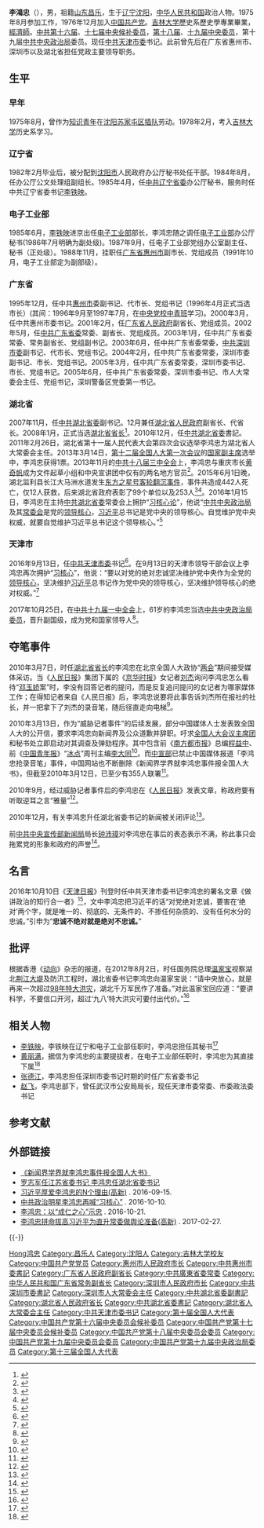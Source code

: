 {{Infobox officeholder
| 图像 = Li Hongzhong.jpg
| 图像大小 = 225px
| 图像说明 = 
| office = {{CPC}}[[中国共产党中央政治局|中央政治局]]委员
| general_secretary = [[习近平|习近平]]
| term_start = 2017年10月25日
| term = [[中国共产党第十九届中央委员会|中国共产党第十九届中央委员会]]
| predecessor3 = [[罗清泉|罗清泉]]
| successor3 = [[王國生_(1956年)|王國生]]
| 职务1 = {{CPC}}[[中國共產黨天津市委員會|天津市委員會書記]]
| 就任日期1 = 2016年9月13日
| 卸任日期1 = 
| 1blankname1 = 市長
| 1namedata1 = [[王东峰|王东峰]]{{to}}[[张国清|张国清]]{{to}}{{box|[[廖国勳|廖国勳]]}}{{to}}[[张工_(1961年)|张工]]
| 总书记1 = [[习近平|习近平]]
| 前任1 = [[孙春兰|孙春兰]]（正任）<br />[[黃興國|黃興國]]（代理）
| 继任1 = 
| 职务2 =  {{CPC}}[[中國共產黨湖北省委員會|湖北省委員會書記]]
| 就任日期2 = 2010年12月6日
| 卸任日期2 = 2016年9月13日
| 总书记2 = [[胡锦涛|胡锦涛]]{{to}}[[习近平|习近平]]
| 1blankname2 = 省長
| 1namedata2 = [[王国生_(1956年)|王國生]]（至2016年6月）
| 前任2 = [[罗清泉|罗清泉]]
| 继任2 = [[蒋超良|蒋超良]]
| 职务3 =  [[湖北省人民政府|湖北省人民政府]]省長
| 就任日期3 = 2007年12月6日
| 卸任日期3 = 2010年12月16日
| 1blankname3 = 書記
| 1namedata3 = [[羅清泉|羅清泉]]
| 职务4 = {{CPC}}[[中国共产党深圳市委员会|深圳市委員會]]書記
| 就任日期4 = 2005年3月17日
| 卸任日期4 = 2007年12月9日
| 1blankname4 = 市長
| 1namedata4 = [[許宗衡|許宗衡]]
| 前任5 = [[黃麗滿|黃麗滿]]
| 继任5 = [[刘玉浦|刘玉浦]]
| 职务6 = [[深圳市人民政府|深圳市人民政府]]市长
| 就任日期6 = 2003年6月18日
| 卸任日期6 = 2005年6月2日
| 书记6 = [[黄丽满|黄丽满]]
| 前任6 = [[于幼軍|于幼軍]]
| 继任6 = [[許宗衡|許宗衡]]
| 职务7 = [[廣東省人民政府|廣東省人民政府]]副省長
| 就任日期7 = 2001年2月19日
| 卸任日期7 = 2003年6月18日
| 1blankname7 = 省長
| 1namedata7 = [[盧瑞華|盧瑞華]]{{to}}[[黃華華|黃華華]]
| 姓名 = 李鸿忠
| 原名 = 
| 字 = 
| 号 = 
| 性別 = 男
| 籍贯 = [[山东省|山东省]][[昌乐县|昌乐县]]
| 出生日期 = {{Birth date and age|1956|8|13}}
| 出生地点 = {{PRC}}[[辽宁省|辽宁省]][[沈阳市|沈阳市]]
| 逝世日期 = <!-- {{Death date and age|}}（死亡在前，出生在后）{{Death year and age| }} -->
| 逝世地点 = 
| 居处 = 
| 政党 = {{CPC}}
| 职业 = 官员
| 父母 = 
| 配偶 = <!--{{marriage|姓名|}} -->
| 子女 = 
| 亲属 = 
| 信仰 = 
| 专业 = 
| 母校 = [[吉林大学|吉林大学]]
| 网站 = 
| 签名 = 
| 脚注 = 
}}
'''李鴻忠'''（{{bd|1956年|8月13日|catIdx=Li李}}），男，祖籍[[山东省|山东]][[昌乐|昌乐]]，生于[[辽宁省|辽宁]][[沈阳市|沈阳]]，[[中华人民共和国|中华人民共和国]]政治人物。1975年8月参加工作，1976年12月加入[[中国共产党|中国共产党]]。[[吉林大学|吉林大学]]歷史系歷史學專業畢業，[[經濟師|經濟師]]。[[中国共产党第十六届中央委员会候补委员列表|中共第十六届]]、[[中国共产党第十七届中央委员会候补委员列表|十七届中央候补委员]]，[[中国共产党第十八届中央委员会委员列表|第十八届]]、[[中国共产党第十九届中央委员会委员列表|十九届中央委员]]，第十九届[[中共中央政治局|中共中央政治局]]委员。现任[[中共天津市委|中共天津市委]]书记。此前曾先后在广东省惠州市、深圳市以及湖北省担任党政主要领导职务。

== 生平 ==
=== 早年 ===
1975年8月，曾作为[[知识青年|知识青年]]在[[沈阳市|沈阳]][[苏家屯区|苏家屯区]][[插队|插队]]劳动。1978年2月，考入[[吉林大学|吉林大学]]历史系学习。

=== 辽宁省 ===
1982年2月毕业后，被分配到[[沈阳市|沈阳市]]人民政府办公厅秘书处任干部。1984年8月，任办公厅公文处理组副组长。1985年4月，任[[中共辽宁省委|中共辽宁省委]]办公厅秘书，服务时任中共辽宁省委书记[[李铁映|李铁映]]。

=== 电子工业部 ===
1985年6月，[[李铁映|李铁映]]进京出任[[电子工业部|电子工业部]]部长，李鸿忠随之调任[[电子工业部|电子工业部]]办公厅秘书(1986年7月明确为副处级)。1987年9月，任电子工业部党组办公室副主任、秘书（正处级）。1988年11月，挂职任[[广东省|广东省]][[惠州市|惠州市]]副市长、党组成员（1991年10月，电子工业部定为副部级）。

=== 广东省 ===
1995年12月，任中共[[惠州市|惠州市]]委副书记、代市长、党组书记（1996年4月正式当选市长）(其间：1996年9月至1997年7月，在[[中央党校中青班|中央党校中青班]]学习)。2000年3月，任中共惠州市委书记。2001年2月，任[[广东省人民政府|广东省人民政府]]副省长、党组成员。2002年5月，任[[中共广东省委|中共广东省委]]常委、副省长、党组成员。2003年1月，任中共广东省委常委、常务副省长、党组副书记。2003年6月，任中共广东省委常委，[[中共深圳市委|中共深圳市委]]副书记、代市长、党组书记。2004年2月，任中共广东省委常委，深圳市委副书记、市长、党组书记。2005年3月，任中共广东省委常委，深圳市委书记、市长、党组书记。2005年6月，任中共广东省委常委，深圳市委书记、市人大常委会主任、党组书记，深圳警备区党委第一书记。

=== 湖北省 ===
2007年11月，任[[中共湖北省委|中共湖北省委]]副书记。12月兼任[[湖北省人民政府|湖北省人民政府]]副省长、代省长。2008年1月，正式当选[[湖北行政长官列表|湖北省省长]]<ref>{{Cite web |url=http://www.gov.cn/gjjg/2007-12/26/content_844016.htm |title=李鸿忠简历 |access-date=2010-12-22 |archive-url=https://web.archive.org/web/20101221125556/http://www.gov.cn/gjjg/2007-12/26/content_844016.htm |archive-date=2010-12-21 |dead-url=no }}</ref>。2010年12月，任[[中共湖北省委|中共湖北省委]]書記。2011年2月26日，湖北省第十一届人民代表大会第四次会议选举李鸿忠为湖北省人大常委会主任。2013年3月14日，[[第十二届全国人大第一次会议|第十二届全国人大第一次会议]]的[[中华人民共和国副主席|国家副主席]]选举中，李鸿忠获得1票。2013年11月的[[中共十八届三中全会|中共十八届三中全会]]上，李鸿忠与重庆市长[[黄奇帆|黄奇帆]]成为文件起草小组和中央宣讲团中仅有的两名地方官员<ref >{{cite web |url=http://china.dwnews.com/news/2016-09-13/59768618.html |language= |title=锁定政治局 李鸿忠“何德何能”？ |publisher=多维新闻 |date=2016-09-13 |accessdate= |archive-url=https://web.archive.org/web/20160916100613/http://china.dwnews.com/news/2016-09-13/59768618.html |archive-date=2016-09-16 |dead-url=no }}</ref>。2015年6月1日晚，湖北监利县长江大马洲水道发生[[东方之星号客轮翻沉事件|东方之星号客轮翻沉事件]]，事件共造成442人死亡，仅12人获救，后来湖北省政府表彰了99个单位以及253人<ref >{{cite web |url=http://www.guancha.cn/society/2016_01_26_349278.shtml |language= |title=湖北拟表彰352个"东方之星"救援先进集体和个人（附名单） |publisher=观察者网 |date=2016-01-26 |accessdate= |archive-url=https://web.archive.org/web/20170112142637/http://www.guancha.cn/society/2016_01_26_349278.shtml |archive-date=2017-01-12 |dead-url=no }}</ref><ref >{{cite web |url=http://news.sina.com.cn/c/nd/2016-01-26/doc-ifxnurxp0033116.shtml |language= |title=湖北拟表彰352个救援东方之星客轮先进集体个人 |publisher=荆楚网 |date=2016年1月26日 |accessdate= |archive-url=https://web.archive.org/web/20170112132307/http://news.sina.com.cn/c/nd/2016-01-26/doc-ifxnurxp0033116.shtml |archive-date=2017年1月12日 |dead-url=no }}</ref>。2016年1月15日，李鸿忠在主持[[中共湖北省委|中共湖北省委]]常委会上拥护“[[习近平的个人崇拜|习核心论]]”，他说“[[中国共产党中央政治局|中共中央政治局]]及其[[中国共产党中央政治局常务委员会|常委会]]是党的[[领导核心|领导核心]]，[[习近平|习近平]]总书记是党中央的领导核心。自觉维护党中央权威，就要自觉维护习近平总书记这个领导核心。”<ref >{{cite web |url=http://cpc.people.com.cn/n1/2016/0117/c117005-28061171.html |language= |title=李鸿忠主持湖北省委常委会集体学习习近平总书记重要讲话精神 |publisher=湖北日报 |date=2016年1月17日 |accessdate= |archive-url=https://web.archive.org/web/20170112122533/http://cpc.people.com.cn/n1/2016/0117/c117005-28061171.html |archive-date=2017年1月12日 |dead-url=no }}</ref>

=== 天津市 ===
2016年9月13日，任[[中共天津市委|中共天津市委]]书记<ref>{{cite web|accessdate=2016-09-12|url=http://www.thepaper.cn/newsDetail_forward_1528096|title=李鸿忠任天津市委书记，不再担任湖北省委书记|publisher=澎湃新闻|archive-url=https://web.archive.org/web/20160914070316/http://www.thepaper.cn/newsDetail_forward_1528096|archive-date=2016-09-14|dead-url=no}}</ref>。在9月13日的天津市领导干部会议上李鸿忠再次拥护“[[习核心|习核心]]”，他说：“要以对党的绝对忠诚坚决维护党中央作为全党的[[领导核心|领导核心]]，坚决维护[[习近平|习近平]]总书记作为党中央的领导核心，坚决维护领导核心的绝对权威。”<ref >{{cite web |url=http://news.ifeng.com/a/20160913/49966208_0.shtml |language= |title=天津市委书记李鸿忠就落实中央决定提4点要求 |publisher=天津卫视 |date=2016年9月13日 |accessdate= |archive-url=https://web.archive.org/web/20160913201947/http://news.ifeng.com/a/20160913/49966208_0.shtml |archive-date=2016年9月13日 |dead-url=no }}</ref>

2017年10月25日，在[[中国共产党第十九届中央委员会第一次全体会议|中共十九届一中全会]]上，61岁的李鸿忠当选[[中共中央政治局委员|中共中央政治局委员]]，晋升副国级，成为党和国家领导人<ref>{{Cite web|url=http://news.xinhuanet.com/politics/19cpcnc/2017-10/25/c_1121853954.htm|title=中国共产党第十九届中央委员会第一次全体会议公报|accessdate=2017-10-26|work=|date=2017-10-25|publisher=新华网|archive-date=2017-10-25|archive-url=https://web.archive.org/web/20171025072038/http://news.xinhuanet.com/politics/19cpcnc/2017-10/25/c_1121853954.htm|dead-url=no}}</ref>。

== 夺笔事件 ==
2010年3月7日，时任[[湖北行政长官列表|湖北省省长]]的李鸿忠在北京全国人大政协“[[两会|两会]]”期间接受媒体采访。当《[[人民日报|人民日报]]》集团下属的《[[京华时报|京华时报]]》女记者[[刘杰|刘杰]]询问李鸿忠怎么看待“[[邓玉娇|邓玉娇]]案”时，李没有回答记者的提问，而是反复追问提问的女记者为哪家媒体工作；在得知记者来自《人民日报》后，李鸿忠说要将此事告诉刘杰所在报社的社长，并一把拿下了刘杰的录音笔，随后径直走向电梯<ref>{{cite web|url=http://www1.voanews.com/chinese/news/china/OFFICAL_MEDIA_20100308-86884042.html|title=湖北省长威胁人民日报女记者成众矢之的|work=美国之音|date=2010-03-08|accessdate=2010-03-09|archive-url=https://web.archive.org/web/20100311184544/http://www1.voanews.com/chinese/news/china/OFFICAL_MEDIA_20100308-86884042.html|archive-date=2010-03-11|dead-url=no}}</ref>。

2010年3月13日，作为“威胁记者事件”的后续发展，部分中国媒体人士发表致全国人大的公开信，要求李鸿忠向新闻界及公众道歉并辞职。吁求[[全国人大会议主席团|全国人大会议主席团]]和秘书处立即启动对其调查及弹劾程序。其中包含前《[[南方都市报|南方都市报]]》总编[[程益中|程益中]]、前《[[中国青年报|中国青年报]]》“[[冰点|冰点]]”周刊主编[[李大同|李大同]]<ref name="thlhz">{{cite web  | language =zh-hans  | publisher =[[BBC中文网|BBC中文网]]  | title =中国新闻界上书“弹劾”李鸿忠  | url =http://www.bbc.co.uk/zhongwen/simp/china/2010/03/100313_lihongzhong_openletter.shtml  | 5 =  | date =2010年3月13日  | accessdate =2010-03-15  | archive-url =https://web.archive.org/web/20100316063504/http://www.bbc.co.uk/zhongwen/simp/china/2010/03/100313_lihongzhong_openletter.shtml  | archive-date =2010年3月16日  | dead-url =no  }}</ref>。而[[中共中央宣传部|中宣部]]已禁止中国媒体报道「李鸿忠抢录音笔」事件，中国网站也不断删除《新闻界学界就李鸿忠事件报全国人大书》，但截至2010年3月12日，已至少有355人联署<ref>{{cite web| title =350人网上联署促炒湖北省长中宣部禁报「抢录音笔事件」| url =http://dailynews.sina.com/gb/chn/chnoverseamedia/mingpao/20100313/12341262912.html| work =[[明报|明报]]| date =2010-03-13| accessdate =2010-03-16| archive-url =https://web.archive.org/web/20150507175939/http://dailynews.sina.com/gb/chn/chnoverseamedia/mingpao/20100313/12341262912.html| archive-date =2015-05-07| dead-url =no}}</ref>。

2010年9月，经过威胁记者事件后的李鸿忠在《[[人民日报|人民日报]]》发表文章，称政府要有听取逆耳之言“雅量”<ref>{{cite web | language = zh-hans | publisher = 网易 | title = 湖北省长李鸿忠称政府要有听取逆耳之言雅量 | url = http://news.163.com/10/0901/00/6FF43NG20001124J.html | author =  | date =  | accessdate =  | archive-url = https://web.archive.org/web/20100903055439/http://news.163.com/10/0901/00/6FF43NG20001124J.html | archive-date = 2010-09-03 | dead-url = yes }}</ref>。

2010年12月，有关李鸿忠升任湖北省委书记的新闻被关闭评论<ref>{{cite web|url=http://news.163.com/10/1207/08/6N9P5CDK0001124J.html|title=中组部评价李鸿忠:思想解放有开拓创新精神|work=网易|date=2010-12-07|accessdate=2010-12-09|archive-url=https://web.archive.org/web/20101210121705/http://news.163.com/10/1207/08/6N9P5CDK0001124J.html|archive-date=2010-12-10|dead-url=yes}}</ref>。

前[[中共中央宣传部新闻局|中共中央宣传部新闻局]]局长[[钟沛璋|钟沛璋]]对李鸿忠在事后的表态表示不满，称此事只会拖累党的形象和政府的声誉<ref>{{cite web |url=http://china.dwnews.com/news/2012-01-10/58500820.html |title=“夺笔”李鸿忠要求官员“五慎” |work=多维 |date=2012-01-10 |accessdate=2012-01-12 |archive-url=https://web.archive.org/web/20120121205715/http://china.dwnews.com/news/2012-01-10/58500820.html |archive-date=2012-01-21 |dead-url=yes }}</ref>。

== 名言 ==
{{Wikiquote}}

2016年10月10日《[[天津日报|天津日报]]》刊登时任中共天津市委书记李鸿忠的署名文章《做讲政治的知行合一者》<ref>{{cite newspaper |author = [[李鸿忠|李鸿忠]]（时任[[中共天津市委|中共天津市委]]书记） |title = 《做讲政治的知行合一者》 |url = http://cpc.people.com.cn/n1/2016/1010/c64102-28765599.html |date = 2016年10月10日 |newspaper = 《[[天津日报|天津日报]]》 |access-date = 2018年2月28日 |archive-url = https://web.archive.org/web/20180228161547/http://cpc.people.com.cn/n1/2016/1010/c64102-28765599.html |archive-date = 2018年2月28日 |dead-url = no }}</ref>，文中李鸿忠把习近平的话“对党绝对忠诚，要害在‘绝对’两个字，就是唯一的、彻底的、无条件的、不掺任何杂质的、没有任何水分的忠诚。”引申为“'''忠诚不绝对就是绝对不忠诚。'''”

== 批评 ==
根据香港《[[动向|动向]]》杂志的报道，在2012年8月2日，时任国务院总理[[温家宝|温家宝]]视察湖北[[荆江大堤|荆江大堤]]及防汛工程时，湖北省委书记李鸿忠向温家宝说：“请中央放心，就是再来一次超过[[1998年中国水灾|98年特大洪灾]]，湖北千万军民作了准备。”对此温家宝回应道：“要讲科学，不要信口开河，超过‘九八’特大洪灾可要付出代价。”<ref>{{cite web|url=http://www.iask.ca/news/china/2012/0822/152167.html|title=温家宝批评其“信口开河” 李鸿忠拍马不成当众出丑|work=加拿大家园|date=2012-08-22|accessdate=2012-08-23|archive-url=https://web.archive.org/web/20120826005539/http://www.iask.ca/news/china/2012/0822/152167.html|archive-date=2012-08-26|dead-url=no}}</ref>

== 相关人物 ==
*[[李铁映|李铁映]]，李铁映在辽宁和电子工业部任职时，李鸿忠担任其秘书<ref>{{Cite web |url=http://www.boxun.com/news/gb/pubvp/2016/02/201602040726.shtml#.V9eY6vlJLGI |title=姜维平：高呼“习核心”，李鸿忠玩得烟幕弹 |access-date=2016-09-13 |archive-url=https://web.archive.org/web/20160919080502/http://boxun.com/news/gb/pubvp/2016/02/201602040726.shtml#.V9eY6vlJLGI |archive-date=2016-09-19 |dead-url=no }}</ref>
*[[黄丽满|黄丽满]]，据信为李鸿忠的主要提拔者，在电子工业部任职时，李鸿忠为其直接下属<ref>{{Cite web |url=http://dailynews.sina.com/gb/chn/chnnews/ausdaily/20101209/13252068681.html |title=存档副本 |access-date=2016-10-26 |archive-url=https://web.archive.org/web/20161026233319/http://dailynews.sina.com/gb/chn/chnnews/ausdaily/20101209/13252068681.html |archive-date=2016-10-26 |dead-url=no }}</ref>
*[[张德江|张德江]]，李鸿忠担任深圳市委书记时期的时任广东省委书记
*[[赵飞|赵飞]]，李鸿忠部下，曾任武汉市公安局局长，现任天津市委常委、市委政法委书记

== 参考文献 ==
{{Reflist|30em}}

== 外部链接 ==
* [http://www.sciencenet.cn/m/user_content.aspx?id=302745 《新闻界学界就李鸿忠事件报全国人大书》]{{Dead link|date=2020年1月 |bot=InternetArchiveBot |fix-attempted=yes }}
* [https://web.archive.org/web/20101207185119/http://news.bjnews.com.cn/news/2010/1206/100843.shtml 罗志军任江苏省委书记 李鸿忠任湖北省委书记]
* [http://www.rfa.org/mandarin/zhuanlan/yehuazhongnanhai/gx-09152016140321.html 习近平厚爱李鸿忠的N个理由(高新)] {{Wayback|url=http://www.rfa.org/mandarin/zhuanlan/yehuazhongnanhai/gx-09152016140321.html |date=20210309150559 }}. 2016-09-15.
* [http://china.dwnews.com/news/2016-10-10/59774299.html 中共政治明星李鸿忠再喊“习核心”] {{Wayback|url=http://china.dwnews.com/news/2016-10-10/59774299.html |date=20170112125038 }}. 2016-10-10.
* [http://www.zaobao.com.sg/realtime/china/story20161021-680587 李鸿忠：以“成仁之心”示忠] {{Wayback|url=http://www.zaobao.com.sg/realtime/china/story20161021-680587 |date=20210309150523 }}. 2016-10-21.
* [http://www.rfa.org/mandarin/zhuanlan/yehuazhongnanhai/gx-02272017121638.html 李鸿忠拼命拔高习近平为直升常委做舆论准备(高新)] {{Wayback|url=http://www.rfa.org/mandarin/zhuanlan/yehuazhongnanhai/gx-02272017121638.html |date=20210117080119 }}. 2017-02-27.

{{-}}
{{start box}}
{{s-ppo|cpc}}
{{s-before|[[孙春兰|孙春兰]]（正任）<br />[[黃興國|黃興國]]（代理）}}
{{s-title|[[中國共產黨天津市委員會|中國共產黨天津市委員會]]書記|2016年9月－}}
{{s-inc}}
{{s-before|[[羅清泉|羅清泉]]}}
{{s-title|[[中国共产党湖北省委员会|中国共产党湖北省委员会]]书记|2010年12月－2016年9月}}
{{s-after|[[蒋超良|蒋超良]]}}
{{s-before|[[黃麗滿|黃麗滿]]}}
{{s-title|[[中国共产党深圳市委员会|中国共产党深圳市委员会]]书记|2005年3月－2007年11月}}
{{s-after|[[刘玉浦|刘玉浦]]}}
{{s-before|[[谭璋球|谭璋球]]}}
{{s-title|[[中国共产党惠州市委员会|中国共产党惠州市委员会]]书记|2000年3月－2001年2月}}
{{s-after|[[肖志恒|肖志恒]]}}
{{s-par|prc-lpc}}
{{s-before|[[羅清泉|羅清泉]]}}
{{s-title|[[湖北省人民代表大會常務委員會|湖北省人民代表大會常務委員會]]主任|2011年2月－2017年1月}}
{{s-after|[[蔣超良|蔣超良]]}}
{{s-gov|prc}}
{{s-before|[[羅清泉|羅清泉]]}}
{{s-title|[[湖北省人民政府|湖北省人民政府]][[湖北行政长官列表|省長]]|2007年12月－2010年12月}}
{{s-after|[[王國生_(1956年)|王國生]]}}
{{s-before|[[于幼軍|于幼軍]]}}
{{s-title|[[深圳市人民政府|深圳市人民政府]][[深圳市市长列表|市長]]|2003年6月17日－2005年6月2日}}
{{s-after|[[许宗衡|许宗衡]]}}
{{s-before|[[欧广源|欧广源]]}}
{{s-title|[[广东省人民政府|广东省人民政府]]常务副省长|2003年1月－2003年6月}}
{{s-after|[[钟阳胜|钟阳胜]]}}
{{s-before|[[谭璋球|谭璋球]]}}
{{s-title|[[惠州市人民政府|惠州市人民政府]]市长|1995年12月－2000年3月}}
{{s-after|[[肖志恒|肖志恒]]}}
{{end box}}

{{习近平}}
{{党和国家领导人}}
{{中共中央政治局/19|委员}}
{{中华人民共和国省级行政区党务主官}}
{{天津市领导人}}
{{中华人民共和国天津市正职领导人}}
{{中华人民共和国湖北省正职领导人|nocat}}
{{湖北行政长官}}
{{中华人民共和国深圳市正职领导人}}
{{深圳市市长}}
{{1996届中央党校一年制中青年干部培训班}}

{{Authority control}}
{{DEFAULTSORT:Li李}}
[[Category:李姓|Hong鸿忠]]
[[Category:昌乐人|Category:昌乐人]]
[[Category:沈阳人|Category:沈阳人]]
[[Category:吉林大学校友|Category:吉林大学校友]]
[[Category:中国共产党党员|Category:中国共产党党员]]
[[Category:惠州市人民政府市长|Category:惠州市人民政府市长]]
[[Category:中共惠州市委書記|Category:中共惠州市委書記]]
[[Category:广东省人民政府副省长|Category:广东省人民政府副省长]]
[[Category:中共廣東省委常委|Category:中共廣東省委常委]]
[[Category:中华人民共和国广东省常务副省长|Category:中华人民共和国广东省常务副省长]]
[[Category:深圳市人民政府市长|Category:深圳市人民政府市长]]
[[Category:中共深圳市委書記|Category:中共深圳市委書記]]
[[Category:深圳市人大常委会主任|Category:深圳市人大常委会主任]]
[[Category:中共湖北省委副書記|Category:中共湖北省委副書記]]
[[Category:湖北省人民政府省长|Category:湖北省人民政府省长]]
[[Category:中共湖北省委書記|Category:中共湖北省委書記]]
[[Category:湖北省人大常委会主任|Category:湖北省人大常委会主任]]
[[Category:中共天津市委书记|Category:中共天津市委书记]]
[[Category:第十届全国人大代表|Category:第十届全国人大代表]]
[[Category:中国共产党第十六届中央委员会候补委员|Category:中国共产党第十六届中央委员会候补委员]]
[[Category:中国共产党第十七届中央委员会候补委员|Category:中国共产党第十七届中央委员会候补委员]]
[[Category:中国共产党第十八届中央委员会委员|Category:中国共产党第十八届中央委员会委员]]
[[Category:中国共产党第十九届中央委员会委员|Category:中国共产党第十九届中央委员会委员]]
[[Category:中国共产党第十九届中央政治局委员|Category:中国共产党第十九届中央政治局委员]]
[[Category:第十三届全国人大代表|Category:第十三届全国人大代表]]